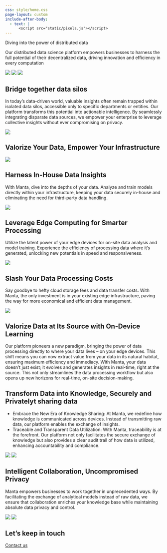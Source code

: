 ```yaml
---
css: style/home.css
page-layout: custom
include-after-body:
  - text: |
      <script src="static/pixels.js"></script>
---
```


::: {.header}
::: {.pixels}
:::

::: {.distribute}

::: {.title}
::: {.manta-title}
<span class="outside">
  <span>Diving into the</span>
  <span class="inside">power of distributed data</span>
</span>
:::
::: {.manta-subtitle}
<span>Our distributed data science platform empowers businesses to harness the full potential of their decentralized data, driving innovation and efficiency in every computation</span>
:::
:::

::: {.overview}
![](https://video-public.canva.com/VADqk28DZiY/videos/b01eee4684.gif){id="gear"}
![](https://video-public.canva.com/VAECocYiGXw/v/5fdc99515f.gif){id="earth"}
![](static/home/overview.svg){id="overview"}
:::
:::

:::

::: {.content}
::: {.dark-section}

::: {.flex}
::: {.content-block}
# Bridge together data silos
In today’s data-driven world, valuable insights often remain trapped within isolated data silos, accessible only to specific departments or entities. Our platform transforms this potential into actionable intelligence. By seamlessly integrating disparate data sources, we empower your enterprise to leverage collective insights without ever compromising on privacy.
:::
![](static/home/silos.svg)
:::

:::
:::


::: {.dark-section}

# Valorize Your Data, Empower Your Infrastructure

::: {.flex}
::: {.part}
![](static/home/data-privacy.svg)

## Harness In-House Data Insights
With Manta, dive into the depths of your data. Analyze and train models directly within your infrastructure, keeping your data securely in-house and eliminating the need for third-party data handling.
:::

::: {.part}
![](static/home/chip.svg)

## Leverage Edge Computing for Smarter Processing
Utilize the latent power of your edge devices for on-site data analysis and model training. Experience the efficiency of processing data where it's generated, unlocking new potentials in speed and responsiveness.
:::

::: {.part}
![](static/home/cost.svg)

## Slash Your Data Processing Costs
Say goodbye to hefty cloud storage fees and data transfer costs. With Manta, the only investment is in your existing edge infrastructure, paving the way for more economical and efficient data management.
:::
:::

:::


::: {.dark-section}

::: {.flex}
![](static/home/make-ai.svg){id="make-ai"}

::: {.content-block}
# Valorize Data at Its Source with On-Device Learning
Our platform pioneers a new paradigm, bringing the power of data processing directly to where your data lives – on your edge devices. This shift means you can now extract value from your data in its natural habitat, ensuring maximum efficiency and immediacy. With Manta, your data doesn’t just exist; it evolves and generates insights in real-time, right at the source. This not only streamlines the data processing workflow but also opens up new horizons for real-time, on-site decision-making.
:::
:::

:::

::: {.dark-section}

::: {.flex-always-column}
::: {.content-block}
# Transform Data into Knowledge, Securely and Privatelyt sharing data
- Embrace the New Era of Knowledge Sharing: At Manta, we redefine how knowledge is communicated across devices. Instead of transmitting raw data, our platform enables the exchange of insights.
- Traceable and Transparent Data Utilization: With Manta, traceability is at the forefront. Our platform not only facilitates the secure exchange of knowledge but also provides a clear audit trail of how data is utilized, enhancing accountability and compliance.
:::
::: {.content-animation}
![](static/home/communications.svg)
![](static/home/neural-network.svg){id="neural-network"}
:::
:::

:::


::: {.dark-section}

::: {.flex-always-column}
::: {.content-block}
# Intelligent Collaboration, Uncompromised Privacy
Manta empowers businesses to work together in unprecedented ways. By facilitating the exchange of analytical models instead of raw data, we ensure that collaboration enriches your knowledge base while maintaining absolute data privacy and control.
:::

::: {.flex .justify-content-center .align-items-center}
::: {.content-animation}
![](static/home/collaboration.svg)
![](static/home/handshake.svg){id="handshake"}
:::
:::
:::

::: {.contact}
# Let's keep in touch
::: {.contact-us}
  <a href="mailto:manta@manta-tech.io">Contact us</a>
:::
:::

:::
